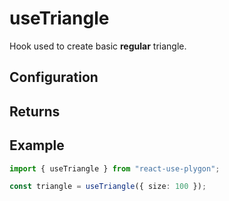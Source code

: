 ---
---


# useTriangle

Hook used to create basic **regular** triangle.

## Configuration

<NSidesRegPolygonNote hookName="useTriangle" shapeName="triangle" sides="3" />

<RegularPolygonProps />

<PrimitiveConfig />

## Returns

<PrimitiveReturns configType="PolygonConfig" />

## Example

```ts
import { useTriangle } from "react-use-plygon";

const triangle = useTriangle({ size: 100 });
```

